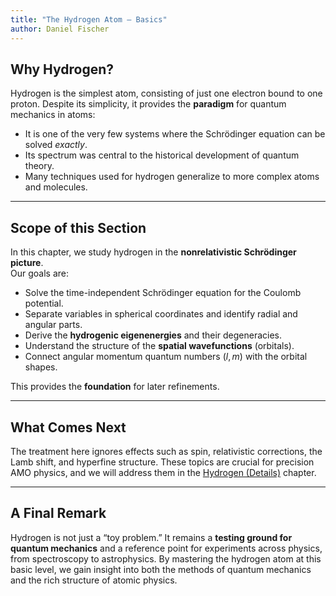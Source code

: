 ```yaml
---
title: "The Hydrogen Atom — Basics"
author: Daniel Fischer
---
```


## Why Hydrogen?

Hydrogen is the simplest atom, consisting of just one electron bound to one proton. Despite its simplicity, it provides the **paradigm** for quantum mechanics in atoms:  
  
- It is one of the very few systems where the Schrödinger equation can be solved *exactly*.  
- Its spectrum was central to the historical development of quantum theory.  
- Many techniques used for hydrogen generalize to more complex atoms and molecules.  

---

## Scope of this Section

In this chapter, we study hydrogen in the **nonrelativistic Schrödinger picture**.  
Our goals are:

- Solve the time-independent Schrödinger equation for the Coulomb potential.  
- Separate variables in spherical coordinates and identify radial and angular parts.  
- Derive the **hydrogenic eigenenergies** and their degeneracies.  
- Understand the structure of the **spatial wavefunctions** (orbitals).  
- Connect angular momentum quantum numbers $(l,m)$ with the orbital shapes.  

This provides the **foundation** for later refinements.

---

## What Comes Next

The treatment here ignores effects such as spin, relativistic corrections, the Lamb shift, and hyperfine structure. These topics are crucial for precision AMO physics, and we will address them in the [Hydrogen (Details)](../mod4/spin.qmd) chapter.  

---

## A Final Remark

Hydrogen is not just a “toy problem.” It remains a **testing ground for quantum mechanics** and a reference point for experiments across physics, from spectroscopy to astrophysics. By mastering the hydrogen atom at this basic level, we gain insight into both the methods of quantum mechanics and the rich structure of atomic physics.

